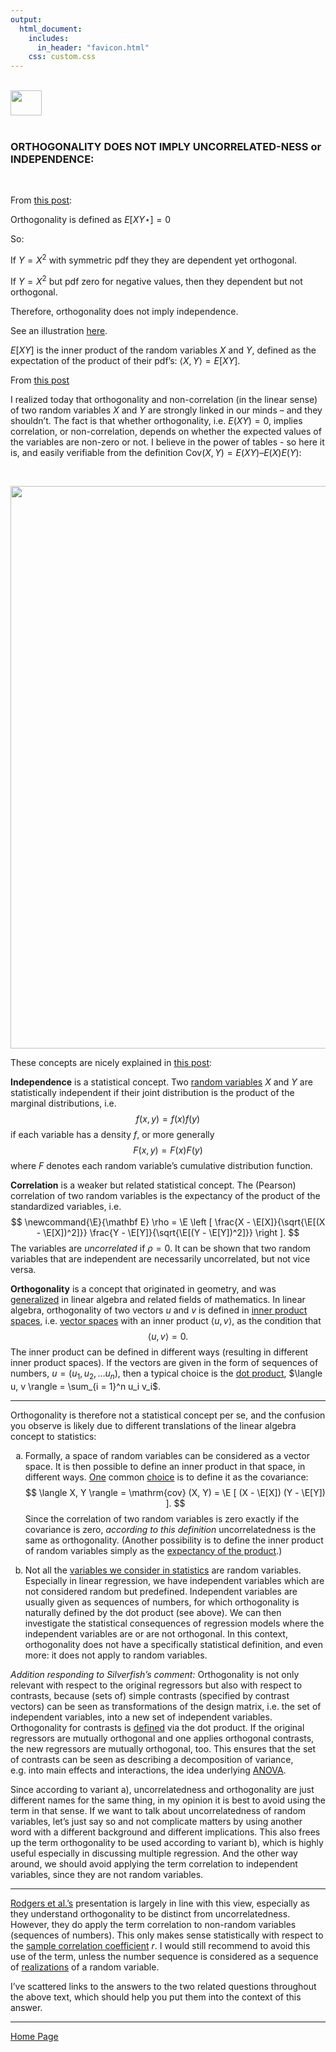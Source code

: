 ```yaml
---
output: 
  html_document:
    includes:
      in_header: "favicon.html" 
    css: custom.css
---
```


<br>
<a href="http://rinterested.github.io/statistics/index.html">
<img HEIGHT="40" WIDTH="50" src="https://cloud.githubusercontent.com/assets/9312897/10556783/a27a26fa-745c-11e5-9b1a-2d5bd737387a.PNG"></a>
<br><br>


### ORTHOGONALITY DOES NOT IMPLY UNCORRELATED-NESS or INDEPENDENCE:
<br>

From [this post](http://stats.stackexchange.com/a/16315/67822):

Orthogonality is defined as $E[XY⋆]=0$

So:

If $Y=X^2$ with symmetric pdf they they are dependent yet orthogonal.

If $Y=X^2$ but pdf zero for negative values, then they dependent but not orthogonal.

Therefore, orthogonality does not imply independence.

See an illustration [here](http://math.stackexchange.com/a/2040727/152225).

$E[XY]$ is the inner product of the random variables $X$ and $Y$, defined as the expectation of the product of their pdf's: $\langle X,Y\rangle=E[XY].$

From [this post](https://alecospapadopoulos.wordpress.com/2014/08/16/orthogonality-and-correlation/)

I realized today that orthogonality and non-correlation (in the linear sense) of two random variables $X$ and $Y$ are strongly linked in our minds – and they shouldn’t. The fact is that whether orthogonality, i.e. $E(XY)=0$, implies correlation, or non-correlation, depends on whether the expected values of the variables are non-zero or not. I believe in the power of tables - so here it is, and easily verifiable from the definition $\text{Cov}(X,Y) = E(XY) – E(X)E(Y)$:

<br>

<img width=900 src="https://cloud.githubusercontent.com/assets/9312897/23197481/a7b6e93e-f88e-11e6-85de-f7193799562e.png">

These concepts are nicely explained in [this post](http://stats.stackexchange.com/a/171347/67822):

__Independence__ is a statistical concept. Two [random variables](https://en.wikipedia.org/wiki/Random_variable) $X$ and $Y$ are statistically independent if their joint distribution is the product of the marginal distributions, i.e.
$$
f(x, y) = f(x) f(y)
$$
if each variable has a density $f$, or more generally
$$
F(x, y) = F(x) F(y)
$$
where $F$ denotes each random variable's cumulative distribution function.

__Correlation__ is a weaker but related statistical concept. The (Pearson) correlation of two random variables is the expectancy of the product of the standardized variables, i.e.
$$
\newcommand{\E}{\mathbf E}
\rho = \E \left [
\frac{X - \E[X]}{\sqrt{\E[(X - \E[X])^2]}}
\frac{Y - \E[Y]}{\sqrt{\E[(Y - \E[Y])^2]}}
\right ].
$$
The variables are *uncorrelated* if $\rho = 0$. It can be shown that two random variables that are independent are necessarily uncorrelated, but not vice versa.

__Orthogonality__ is a concept that originated in geometry, and was [generalized](https://en.wikipedia.org/wiki/Orthogonality#Definitions) in linear algebra and related fields of mathematics. In linear algebra, orthogonality of two vectors $u$ and $v$ is defined in [inner product spaces](https://en.wikipedia.org/wiki/Inner_product_space), i.e. [vector spaces](https://en.wikipedia.org/wiki/Vector_space) with an inner product $\langle u, v \rangle$, as the condition that
$$
\langle u, v \rangle = 0.
$$
The inner product can be defined in different ways (resulting in different inner product spaces). If the vectors are given in the form of sequences of numbers, $u = (u_1, u_2, \ldots u_n)$, then a typical choice is the [dot product](https://en.wikipedia.org/wiki/Dot_product), $\langle u, v \rangle = \sum_{i = 1}^n u_i v_i$.

***

Orthogonality is therefore not a statistical concept per se, and the confusion you observe is likely due to different translations of the linear algebra concept to statistics:

a) Formally, a space of random variables can be considered as a vector space. It is then possible to define an inner product in that space, in different ways. [One](http://stats.stackexchange.com/a/134317/17023) common [choice](http://stats.stackexchange.com/a/29172/17023) is to define it as the covariance:
$$
\langle X, Y \rangle = \mathrm{cov} (X, Y)
= \E [ (X - \E[X]) (Y - \E[Y]) ].
$$
Since the correlation of two random variables is zero exactly if the covariance is zero, *according to this definition* uncorrelatedness is the same as orthogonality. (Another possibility is to define the inner product of random variables simply as the [expectancy of the product](http://stats.stackexchange.com/a/16315/17023).)

b) Not all the [variables we consider in statistics](http://stats.stackexchange.com/a/156554/17023) are random variables. Especially in linear regression, we have independent variables which are not considered random but predefined. Independent variables are usually given as sequences of numbers, for which orthogonality is naturally defined by the dot product (see above). We can then investigate the statistical consequences of regression models where the independent variables are or are not orthogonal. In this context, orthogonality does not have a specifically statistical definition, and even more: it does not apply to random variables.

*Addition responding to Silverfish's comment:* Orthogonality is not only relevant with respect to the original regressors but also with respect to contrasts, because (sets of) simple contrasts (specified by contrast vectors) can be seen as transformations of the design matrix, i.e. the set of independent variables, into a new set of independent variables. Orthogonality for contrasts is [defined](https://en.wikipedia.org/wiki/Contrast_(statistics)#Definitions) via the dot product. If the original regressors are mutually orthogonal and one applies orthogonal contrasts, the new regressors are mutually orthogonal, too. This ensures that the set of contrasts can be seen as describing a decomposition of variance, e.g. into main effects and interactions, the idea underlying [ANOVA](https://en.wikipedia.org/wiki/Analysis_of_variance).

Since according to variant a), uncorrelatedness and orthogonality are just different names for the same thing, in my opinion it is best to avoid using the term in that sense. If we want to talk about uncorrelatedness of random variables, let's just say so and not complicate matters by using another word with a different background and different implications. This also frees up the term orthogonality to be used according to variant b), which is highly useful especially in discussing multiple regression. And the other way around, we should avoid applying the term correlation to independent variables, since they are not random variables.

***

[Rodgers et al.'s](https://web.archive.org/web/20100709201307/http://www.psych.umn.edu/faculty/waller/classes/FA2010/Readings/rodgers.pdf) presentation is largely in line with this view, especially as they understand orthogonality to be distinct from uncorrelatedness. However, they do apply the term correlation to non-random variables (sequences of numbers). This only makes sense statistically with respect to the [sample correlation coefficient](https://en.wikipedia.org/wiki/Pearson_product-moment_correlation_coefficient#For_a_sample) $r$. I would still recommend to avoid this use of the term, unless the number sequence is considered as a sequence of [realizations](https://en.wikipedia.org/wiki/Realization_(probability)) of a random variable.

I've scattered links to the answers to the two related questions throughout the above text, which should help you put them into the context of this answer.


---

<a href="http://rinterested.github.io/statistics/index.html">Home Page</a>
